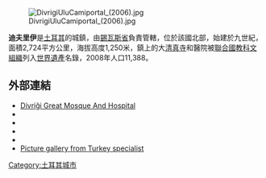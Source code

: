 [[Image:DivrigiUluCamiportal_(2006).jpg|right]]

'''迪夫里伊'''是[[土耳其|土耳其]]的城鎮，由[[錫瓦斯省|錫瓦斯省]]負責管轄，位於該國北部，始建於九世紀，面積2,724平方公里，海拔高度1,250米，鎮上的大[[清真寺|清真寺]]和醫院被[[聯合國教科文組織|聯合國教科文組織]]列入[[世界遺產|世界遺產]]名錄，2008年人口11,388。

==外部連結==
*[https://web.archive.org/web/20071105065958/http://www.divrigim.com/divrigigreatmosque.asp Divriği Great Mosque And Hospital]
* {{cite web|url=http://whc.unesco.org/pg.cfm?cid=31&id_site=358 UNESCO file:|title=Divriği Great Mosque and Hospital|author=|publisher=[[UNESCO|UNESCO]]|accessdate=|language=en|archive-date=2012-10-24|archive-url=https://web.archive.org/web/20121024085044/http://whc.unesco.org/pg.cfm?cid=31&id_site=358|dead-url=no}}
* {{cite web|url=http://archnet.org/library/sites/one-site.tcl?site_id=7802 (fact sheet)|title=Great Mosque and Hospital of Divriği|author=|publisher=Archnet|accessdate=|language=en|deadurl=yes|archiveurl=https://web.archive.org/web/20060226165654/http://archnet.org/library/sites/one-site.tcl?site_id=7802|archivedate=2006-02-26}}
* {{cite web|url=http://www.ishim.net/ishimj/jishim4_7_8/vol4No8/shaikh.doc (full text and photos)|title=The Miracle of Divriği|author=İbrahim Shaikh|publisher=[http://www.ishim.net The International Society for the History of Islamic Medicine]|accessdate=|language=en|archive-date=2007-09-27|archive-url=https://web.archive.org/web/20070927102750/http://www.ishim.net/ishimj/jishim4_7_8/vol4No8/shaikh.doc|dead-url=yes}}
* {{cite web|url=http://www.itudergi.itu.edu.tr/tammetin/itu-a_2006_5_2_M_Guler.pdf (full text)|title=12. yüzyıl Anadolu Türk Camileri (''12th century Turkish mosques in Anatolia|author=Mustafa Güler, İlknur Aktuğ Kolay|publisher=Istanbul Technical University Magazine (''İtüdergi'')|accessdate=|language=tr|deadurl=yes|archiveurl=https://web.archive.org/web/20070704025027/http://www.itudergi.itu.edu.tr/tammetin/itu-a_2006_5_2_M_Guler.pdf|archivedate=2007-07-04}}
*[http://www.pbase.com/dosseman/divrigi_turkey Picture gallery from Turkey specialist] {{Wayback|url=http://www.pbase.com/dosseman/divrigi_turkey |date=20120610133335 }}

{{Turkey-geo-stub}}
[[Category:土耳其城市|Category:土耳其城市]]